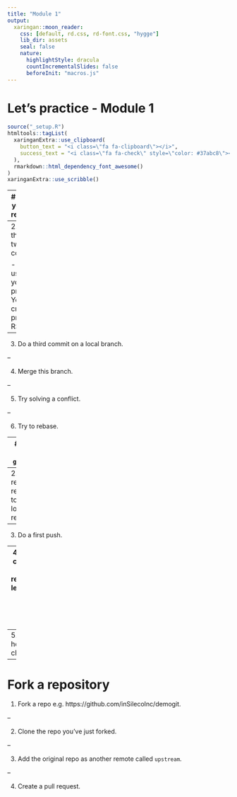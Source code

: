 ```yaml
---
title: "Module 1"
output:
  xaringan::moon_reader:
    css: [default, rd.css, rd-font.css, "hygge"]
    lib_dir: assets
    seal: false
    nature:
      highlightStyle: dracula
      countIncrementalSlides: false
      beforeInit: "macros.js"
---
```



# Let's practice - Module 1 

```r
source("_setup.R")
htmltools::tagList(
  xaringanExtra::use_clipboard(
    button_text = "<i class=\"fa fa-clipboard\"></i>",
    success_text = "<i class=\"fa fa-check\" style=\"color: #37abc8\"></i>",
  ),
  rmarkdown::html_dependency_font_awesome()
)
xaringanExtra::use_scribble()
```


---
# Work on your local repository


1. Initiate a `r gt()` repo.

--
2. Creates the first two commits

  - You can use one of your project;
  - You can create a R project on RStudio.
  
--

3. Do a third commit on a local branch. 

--

4. Merge this branch.

--

5. Try solving a conflict.

--

6. Try to rebase.

<!-- may have to create  -->


---
# Set up your `r gh()` repo

1. Create a repo on your `r gh()` account.

--
2. Add the remote repository to your local repository.

--
3. Do a first push.

--
4. Invite a colleague to your repository, let her/him push to your remote repo.

--
5. Pull her/his changes.



---
# Fork a repository

1. Fork a repo e.g. https://github.com/inSilecoInc/demogit.

--

2. Clone the repo you've just forked.

--

3. Add the original repo as another remote called `upstream`.

--

4. Create a pull request.
